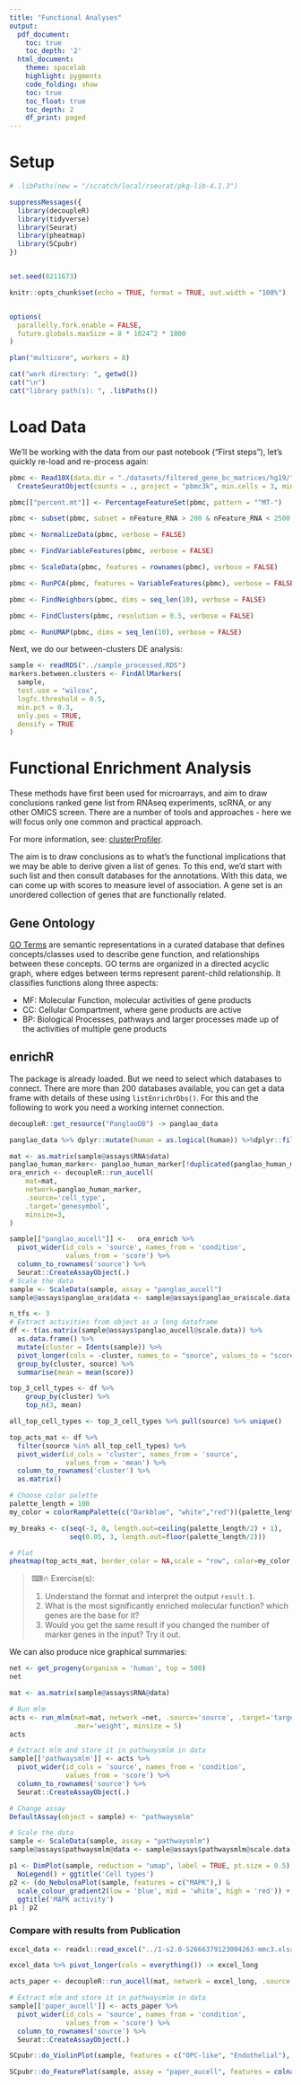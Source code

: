 ```yaml
---
title: "Functional Analyses"
output:
  pdf_document:
    toc: true
    toc_depth: '2'
  html_document:
    theme: spacelab
    highlight: pygments
    code_folding: show
    toc: true
    toc_float: true
    toc_depth: 2
    df_print: paged
---
```


# Setup

<link rel="stylesheet" href="headers.css">

```r
# .libPaths(new = "/scratch/local/rseurat/pkg-lib-4.1.3")

suppressMessages({
  library(decoupleR)
  library(tidyverse)
  library(Seurat)
  library(pheatmap)
  library(SCpubr)
})


set.seed(8211673)

knitr::opts_chunk$set(echo = TRUE, format = TRUE, out.width = "100%")


options(
  parallelly.fork.enable = FALSE,
  future.globals.maxSize = 8 * 1024^2 * 1000
)

plan("multicore", workers = 8)
```

```r
cat("work directory: ", getwd())
cat("\n")
cat("library path(s): ", .libPaths())
```

# Load Data

We'll be working with the data from our past notebook ("First steps"), let's quickly re-load and re-process again:

```r
pbmc <- Read10X(data.dir = "./datasets/filtered_gene_bc_matrices/hg19/") %>%
  CreateSeuratObject(counts = ., project = "pbmc3k", min.cells = 3, min.features = 200)

pbmc[["percent.mt"]] <- PercentageFeatureSet(pbmc, pattern = "^MT-")

pbmc <- subset(pbmc, subset = nFeature_RNA > 200 & nFeature_RNA < 2500 & percent.mt < 5)

pbmc <- NormalizeData(pbmc, verbose = FALSE)

pbmc <- FindVariableFeatures(pbmc, verbose = FALSE)

pbmc <- ScaleData(pbmc, features = rownames(pbmc), verbose = FALSE)

pbmc <- RunPCA(pbmc, features = VariableFeatures(pbmc), verbose = FALSE)

pbmc <- FindNeighbors(pbmc, dims = seq_len(10), verbose = FALSE)

pbmc <- FindClusters(pbmc, resolution = 0.5, verbose = FALSE)

pbmc <- RunUMAP(pbmc, dims = seq_len(10), verbose = FALSE)
```

Next, we do our between-clusters DE analysis:

```r
sample <- readRDS("../sample_processed.RDS")
markers.between.clusters <- FindAllMarkers(
  sample,
  test.use = "wilcox",
  logfc.threshold = 0.5,
  min.pct = 0.3,
  only.pos = TRUE,
  densify = TRUE
)
```

# Functional Enrichment Analysis

These methods have first been used for microarrays, and aim to draw conclusions ranked gene list from RNAseq experiments, scRNA, or any other OMICS screen.
There are a number of tools and approaches - here we will focus only one common and practical approach.

For more information, see: [clusterProfiler](https://yulab-smu.top/biomedical-knowledge-mining-book/clusterProfiler-dplyr.html).

The aim is to draw conclusions as to what's the functional implications that we may be able to derive given a list of genes.
To this end, we'd start with such list and then consult databases for the annotations.
With this data, we can come up with scores to measure level of association.
A gene set is an unordered collection of genes that are functionally related.

## Gene Ontology

[GO Terms](http://www.geneontology.org/) are semantic representations in a curated database that defines concepts/classes used to describe gene function, and relationships between these concepts.
GO terms are organized in a directed acyclic graph, where edges between terms represent parent-child relationship.
It classifies functions along three aspects:

-   MF: Molecular Function, molecular activities of gene products
-   CC: Cellular Compartment, where gene products are active
-   BP: Biological Processes, pathways and larger processes made up of the activities of multiple gene products

<!-- rbioapi::rba_reactome_analysis(input = genes.1, p_value = 0.1) -->

## enrichR

The package is already loaded.
But we need to select which databases to connect.
There are more than 200 databases available, you can get a data frame with details of these using `listEnrichrDbs()`.
For this and the following to work you need a working internet connection.

```r
decoupleR::get_resource("PanglaoDB") -> panglao_data

panglao_data %>% dplyr::mutate(human = as.logical(human)) %>%dplyr::filter(human) %>% dplyr::mutate(canonical_marker = as.logical(canonical_marker)) %>% dplyr::filter(canonical_marker) %>% dplyr::filter("human_sensitivity" > 0.5) -> panglao_human_marker

```

```r
mat <- as.matrix(sample@assays$RNA$data)
panglao_human_marker<- panglao_human_marker[!duplicated(panglao_human_marker[,c("cell_type", "genesymbol")]),]
ora_enrich <- decoupleR::run_aucell(
    mat=mat,
    network=panglao_human_marker,
    .source='cell_type',
    .target='genesymbol',
    minsize=3,
)

sample[["panglao_aucell"]] <-   ora_enrich %>%
  pivot_wider(id_cols = 'source', names_from = 'condition',
              values_from = 'score') %>%
  column_to_rownames('source') %>%
  Seurat::CreateAssayObject(.)
# Scale the data
sample <- ScaleData(sample, assay = "panglao_aucell")
sample@assays$panglao_ora$data <- sample@assays$panglao_ora$scale.data
```

```r
n_tfs <- 3
# Extract activities from object as a long dataframe
df <- t(as.matrix(sample@assays$panglao_aucell@scale.data)) %>%
  as.data.frame() %>%
  mutate(cluster = Idents(sample)) %>%
  pivot_longer(cols = -cluster, names_to = "source", values_to = "score") %>%
  group_by(cluster, source) %>%
  summarise(mean = mean(score))

top_3_cell_types <- df %>%
    group_by(cluster) %>%
    top_n(3, mean)

all_top_cell_types <- top_3_cell_types %>% pull(source) %>% unique()

top_acts_mat <- df %>%
  filter(source %in% all_top_cell_types) %>%
  pivot_wider(id_cols = 'cluster', names_from = 'source',
              values_from = 'mean') %>%
  column_to_rownames('cluster') %>%
  as.matrix()

# Choose color palette
palette_length = 100
my_color = colorRampPalette(c("Darkblue", "white","red"))(palette_length)

my_breaks <- c(seq(-3, 0, length.out=ceiling(palette_length/2) + 1),
               seq(0.05, 3, length.out=floor(palette_length/2)))

# Plot
pheatmap(top_acts_mat, border_color = NA,scale = "row", color=my_color, breaks = my_breaks)
```

> ⌨🔥 Exercise(s):
>
> 1.  Understand the format and interpret the output `result.1`.
> 2.  What is the most significantly enriched molecular function? which genes are the base for it?
> 3.  Would you get the same result if you changed the number of marker genes in the input? Try it out.

We can also produce nice graphical summaries:

```r

net <- get_progeny(organism = 'human', top = 500)
net

mat <- as.matrix(sample@assays$RNA@data)

# Run mlm
acts <- run_mlm(mat=mat, network =net, .source='source', .target='target',
                .mor='weight', minsize = 5)
acts

```

```r
# Extract mlm and store it in pathwaysmlm in data
sample[['pathwaysmlm']] <- acts %>%
  pivot_wider(id_cols = 'source', names_from = 'condition',
              values_from = 'score') %>%
  column_to_rownames('source') %>%
  Seurat::CreateAssayObject(.)

# Change assay
DefaultAssay(object = sample) <- "pathwaysmlm"

# Scale the data
sample <- ScaleData(sample, assay = "pathwaysmlm")
sample@assays$pathwaysmlm@data <- sample@assays$pathwaysmlm@scale.data
```

```r
p1 <- DimPlot(sample, reduction = "umap", label = TRUE, pt.size = 0.5) + 
  NoLegend() + ggtitle('Cell types')
p2 <- (do_NebulosaPlot(sample, features = c("MAPK"),) & 
  scale_colour_gradient2(low = 'blue', mid = 'white', high = 'red')) +
  ggtitle('MAPK activity')
p1 | p2

```
### Compare with results from Publication

```r
excel_data <- readxl::read_excel("../1-s2.0-S2666379123004263-mmc3.xlsx", sheet = "OD top50 markers",skip = 1)

excel_data %>% pivot_longer(cols = everything()) -> excel_long

acts_paper <- decoupleR::run_aucell(mat, network = excel_long, .source = "name", .target = "value")

# Extract mlm and store it in pathwaysmlm in data
sample[['paper_aucell']] <- acts_paper %>%
  pivot_wider(id_cols = 'source', names_from = 'condition',
              values_from = 'score') %>%
  column_to_rownames('source') %>%
  Seurat::CreateAssayObject(.)

SCpubr::do_ViolinPlot(sample, features = c("OPC-like", "Endothelial"), assay = "paper_aucell")

SCpubr::do_FeaturePlot(sample, assay = "paper_aucell", features = colnames(excel_data),legend.position = "none",individual.captions = colnames(excel_data))
                       
```

